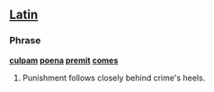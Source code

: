 ==[[Latin]]==
===Phrase===
'''[[culpam]] [[poena]] [[premit]] [[comes]]'''
# Punishment follows closely behind crime's heels.